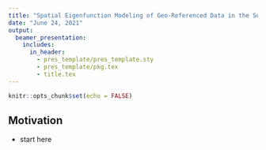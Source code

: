 ```yaml
---
title: "Spatial Eigenfunction Modeling of Geo-Referenced Data in the Social Sciences"
date: "June 24, 2021"
output:
  beamer_presentation:
    includes:
      in_header:
        - pres_template/pres_template.sty
        - pres_template/pkg.tex
        - title.tex
---
```


```r
knitr::opts_chunk$set(echo = FALSE)
```

## Motivation

* start here
